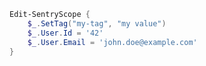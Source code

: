 ```powershell
Edit-SentryScope {
    $_.SetTag("my-tag", "my value")
    $_.User.Id = '42'
    $_.User.Email = 'john.doe@example.com'
}
```
